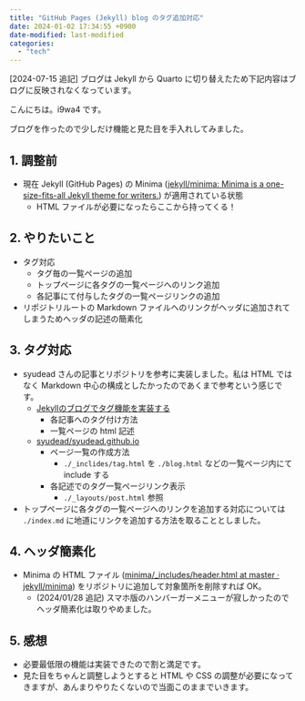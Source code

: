 ```yaml
---
title: "GitHub Pages (Jekyll) blog のタグ追加対応"
date: 2024-01-02 17:34:55 +0900
date-modified: last-modified
categories:
  - "tech"
---
```


[2024-07-15 追記] ブログは Jekyll から Quarto に切り替えたため下記内容はブログに反映されなくなっています。

こんにちは。i9wa4 です。

ブログを作ったので少しだけ機能と見た目を手入れしてみました。

## 1. 調整前

- 現在 Jekyll (GitHub Pages) の Minima ([jekyll/minima: Minima is a one-size-fits-all Jekyll theme for writers.](https://github.com/jekyll/minima)) が適用されている状態
    - HTML ファイルが必要になったらここから持ってくる！

## 2. やりたいこと

- タグ対応
    - タグ毎の一覧ページの追加
    - トップページに各タグの一覧ページへのリンク追加
    - 各記事にて付与したタグの一覧ページリンクの追加
- リポジトリルートの Markdown ファイルへのリンクがヘッダに追加されてしまうためヘッダの記述の簡素化

## 3. タグ対応

- syudead さんの記事とリポジトリを参考に実装しました。私は HTML ではなく Markdown 中心の構成としたかったのであくまで参考という感じです。
    - [Jekyllのブログでタグ機能を実装する](https://rainyflow.net/2016/03/13/jekyll-tags.html)
        - 各記事へのタグ付け方法
        - 一覧ページの html 記述
    - [syudead/syudead.github.io](https://github.com/syudead/syudead.github.io)
        - ページ一覧の作成方法
            - `./_inclides/tag.html` を `./blog.html` などの一覧ページ内にて include する
        - 各記述でのタグ一覧ページリンク表示
            - `./_layouts/post.html` 参照
- トップページに各タグの一覧ページへのリンクを追加する対応については `./index.md` に地道にリンクを追加する方法を取ることとしました。

## 4. ヘッダ簡素化

- Minima の HTML ファイル ([minima/\_includes/header.html at master · jekyll/minima](https://github.com/jekyll/minima/blob/master/_includes/header.html)) をリポジトリに追加して対象箇所を削除すれば OK。
    - (2024/01/28 追記) スマホ版のハンバーガーメニューが寂しかったのでヘッダ簡素化は取りやめました。

## 5. 感想

- 必要最低限の機能は実装できたので割と満足です。
- 見た目をちゃんと調整しようとすると HTML や CSS の調整が必要になってきますが、あんまりやりたくないので当面このままでいきます。
